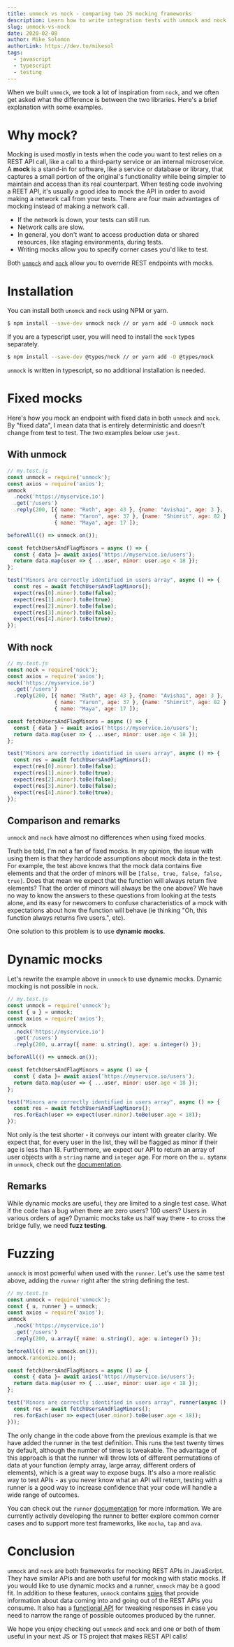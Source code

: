 ```yaml
---
title: unmock vs nock - comparing two JS mocking frameworks
description: Learn how to write integration tests with unmock and nock.
slug: unmock-vs-nock
date: 2020-02-08
author: Mike Solomon
authorLink: https://dev.to/mikesol
tags:
  - javascript
  - typescript
  - testing
---
```


When we built `unmock`, we took a lot of inspiration from `nock`, and we often get asked what the difference is between the two libraries. Here's a brief explanation with some examples.

# Why mock?

Mocking is used mostly in tests when the code you want to test relies on a REST API call, like a call to a third-party service or an internal microservice. A **mock** is a stand-in for software, like a service or database or library, that captures a small portion of the original's functionality while being simpler to maintain and access than its real counterpart. When testing code involving a REET API, it's usually a good idea to mock the API in order to avoid making a network call from your tests. There are four main advantages of mocking instead of making a network call.

- If the network is down, your tests can still run.
- Network calls are slow.
- In general, you don't want to access production data or shared resources, like staging environments, during tests.
- Writing mocks allow you to specify corner cases you'd like to test.

Both [`unmock`](https://github.com/Meeshkan/unmock) and [`nock`](https://github.com/nock/nock) allow you to override REST endpoints with mocks.

# Installation

You can install both `unomck` and `nock` using NPM or yarn.

```bash
$ npm install --save-dev unmock nock // or yarn add -D unmock nock
```

If you are a typescript user, you will need to install the `nock` types separately.

```bash
$ npm install --save-dev @types/nock // or yarn add -D @types/nock
```

`unmock` is written in typescript, so no additional installation is needed.

# Fixed mocks

Here's how you mock an endpoint with fixed data in both `unmock` and `nock`. By "fixed data", I mean data that is entirely deterministic and doesn't change from test to test. The two examples below use `jest`.

## With unmock

```javascript
// my.test.js
const unmock = require('unmock');
const axios = require('axios');
unmock
  .nock('https://myservice.io')
  .get('/users')
  .reply(200, [{ name: "Ruth", age: 43 }, {name: "Avishai", age: 3 },
               { name: "Yaron", age: 37 }, {name: "Shimrit", age: 82 },
               { name: "Maya", age: 17 ]);

beforeAll(() => unmock.on());

const fetchUsersAndFlagMinors = async () => {
  const { data }= await axios('https://myservice.io/users');
  return data.map(user => { ...user, minor: user.age < 18 });
};

test("Minors are correctly identified in users array", async () => {
  const res = await fetchUsersAndFlagMinors();
  expect(res[0].minor).toBe(false);
  expect(res[1].minor).toBe(true);
  expect(res[2].minor).toBe(false);
  expect(res[3].minor).toBe(false);
  expect(res[4].minor).toBe(true);
});
```

## With nock

```javascript
// my.test.js
const nock = require('nock');
const axios = require('axios');
nock('https://myservice.io')
  .get('/users')
  .reply(200, [{ name: "Ruth", age: 43 }, {name: "Avishai", age: 3 },
               { name: "Yaron", age: 37 }, {name: "Shimrit", age: 82 },
               { name: "Maya", age: 17 ]);

const fetchUsersAndFlagMinors = async () => {
  const { data } = await axios('https://myservice.io/users');
  return data.map(user => { ...user, minor: user.age < 18 });
};

test("Minors are correctly identified in users array", async () => {
  const res = await fetchUsersAndFlagMinors();
  expect(res[0].minor).toBe(false);
  expect(res[1].minor).toBe(true);
  expect(res[2].minor).toBe(false);
  expect(res[3].minor).toBe(false);
  expect(res[4].minor).toBe(true);
});
```

## Comparison and remarks

`unmock` and `nock` have almost no differences when using fixed mocks.

Truth be told, I'm not a fan of fixed mocks. In my opinion, the issue with using them is that they hardcode assumptions about mock data in the test. For example, the test above knows that the mock data contains five elements and that the order of minors will be `[false, true, false, false, true]`. Does that mean we expect that the function will always return five elements? That the order of minors will always be the one above? We have no way to know the answers to these questions from looking at the tests alone, and its easy for newcomers to confuse characteristics of a mock with expectations about how the function will behave (ie thinking "Oh, this function always returns five users.", etc).

One solution to this problem is to use **dynamic mocks**.

# Dynamic mocks

Let's rewrite the example above in `unmock` to use dynamic mocks. Dynamic mocking is not possible in `nock`.

```javascript
// my.test.js
const unmock = require('unmock');
const { u } = unmock;
const axios = require('axios');
unmock
  .nock('https://myservice.io')
  .get('/users')
  .reply(200, u.array({ name: u.string(), age: u.integer() });

beforeAll(() => unmock.on());

const fetchUsersAndFlagMinors = async () => {
  const { data }= await axios('https://myservice.io/users');
  return data.map(user => { ...user, minor: user.age < 18 });
};

test("Minors are correctly identified in users array", async () => {
  const res = await fetchUsersAndFlagMinors();
  res.forEach(user => expect(user.minor).toBe(user.age < 18));
});
```

Not only is the test shorter - it conveys our intent with greater clarity. We expect that, for every user in the list, they will be flagged as minor if their age is less than 18. Furthermore, we expect our API to return an array of user objects with a `string` name and `integer` age. For more on the `u.` sytanx in `unmock`, check out the [documentation](https://www.unmock.io/docs/unmock#poet).

## Remarks

While dynamic mocks are useful, they are limited to a single test case. What if the code has a bug when there are zero users? 100 users? Users in various orders of age? Dynamic mocks take us half way there - to cross the bridge fully, we need **fuzz testing**.

# Fuzzing

`unmock` is most powerful when used with the `runner`. Let's use the same test above, adding the `runner` right after the string defining the test.

```javascript
// my.test.js
const unmock = require('unmock');
const { u, runner } = unmock;
const axios = require('axios');
unmock
  .nock('https://myservice.io')
  .get('/users')
  .reply(200, u.array({ name: u.string(), age: u.integer() });

beforeAll(() => unmock.on());
unmock.randomize.on();

const fetchUsersAndFlagMinors = async () => {
  const { data }= await axios('https://myservice.io/users');
  return data.map(user => { ...user, minor: user.age < 18 });
};

test("Minors are correctly identified in users array", runner(async () => {
  const res = await fetchUsersAndFlagMinors();
  res.forEach(user => expect(user.minor).toBe(user.age < 18));
}));
```

The only change in the code above from the previous example is that we have added the runner in the test definition. This runs the test twenty times by default, although the number of times is tweakable. The advantage of this approach is that the runner will throw lots of different permutations of data at your function (empty array, large array, different orders of elements), which is a great way to expose bugs. It's also a more realistic way to test APIs - as you never know what an API will return, testing with a runner is a good way to increase confidence that your code will handle a wide range of outcomes.

You can check out the `runner` [documentation](https://www.unmock.io/docs/fuzz) for more information. We are currently actively developing the runner to better explore common corner cases and to support more test frameworks, like `mocha`, `tap` and `ava`.

# Conclusion

`unmock` and `nock` are both frameworks for mocking REST APIs in JavaScript. They have similar APIs and are both useful for mocking with static mocks. If you would like to use dynamic mocks and a runner, `unmock` may be a good fit. In addition to these features, `unmock` contains [spies](https://www.unmock.io/docs/expectations#spying) that provide information about data coming into and going out of the REST APIs you consume. It also has a [functional API](https://www.unmock.io/docs/setting-state) for tweaking responses in case you need to narrow the range of possible outcomes produced by the runner.

We hope you enjoy checking out `unmock` and `nock` and one or both of them useful in your next JS or TS project that makes REST API calls!
